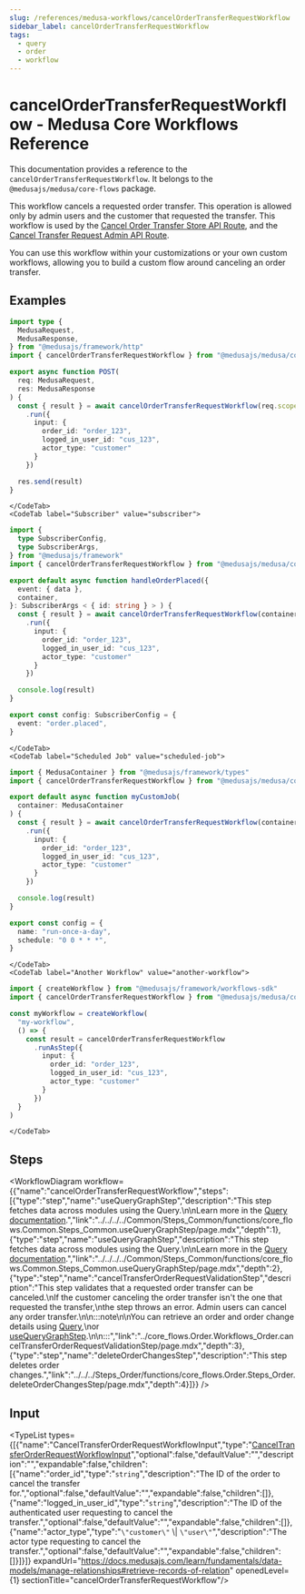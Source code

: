 ```yaml
---
slug: /references/medusa-workflows/cancelOrderTransferRequestWorkflow
sidebar_label: cancelOrderTransferRequestWorkflow
tags:
  - query
  - order
  - workflow
---
```



# cancelOrderTransferRequestWorkflow - Medusa Core Workflows Reference

This documentation provides a reference to the `cancelOrderTransferRequestWorkflow`. It belongs to the `@medusajs/medusa/core-flows` package.

This workflow cancels a requested order transfer. This operation is allowed only by admin users and the customer that requested the transfer.
This workflow is used by the [Cancel Order Transfer Store API Route](https://docs.medusajs.com/api/store#orders\_postordersidtransfercancel),
and the [Cancel Transfer Request Admin API Route](https://docs.medusajs.com/api/admin#orders\_postordersidtransfercancel).

You can use this workflow within your customizations or your own custom workflows, allowing you to build a custom flow
around canceling an order transfer.

<SourceCodeLink link="https://github.com/medusajs/medusa/blob/2f7ec55f2e37df2696c8c1d639f727fcdfd8d9e6/packages/core/core-flows/src/order/workflows/transfer/cancel-order-transfer.ts#L122" />

## Examples

<CodeTabs group="workflow-exection">
    <CodeTab label="API Route" value="api-route">
    
```ts title="src/api/workflow/route.ts"
import type {
  MedusaRequest,
  MedusaResponse,
} from "@medusajs/framework/http"
import { cancelOrderTransferRequestWorkflow } from "@medusajs/medusa/core-flows"

export async function POST(
  req: MedusaRequest,
  res: MedusaResponse
) {
  const { result } = await cancelOrderTransferRequestWorkflow(req.scope)
    .run({
      input: {
        order_id: "order_123",
        logged_in_user_id: "cus_123",
        actor_type: "customer"
      }
    })

  res.send(result)
}
```

    </CodeTab>
    <CodeTab label="Subscriber" value="subscriber">
    
```ts title="src/subscribers/order-placed.ts"
import {
  type SubscriberConfig,
  type SubscriberArgs,
} from "@medusajs/framework"
import { cancelOrderTransferRequestWorkflow } from "@medusajs/medusa/core-flows"

export default async function handleOrderPlaced({
  event: { data },
  container,
}: SubscriberArgs < { id: string } > ) {
  const { result } = await cancelOrderTransferRequestWorkflow(container)
    .run({
      input: {
        order_id: "order_123",
        logged_in_user_id: "cus_123",
        actor_type: "customer"
      }
    })

  console.log(result)
}

export const config: SubscriberConfig = {
  event: "order.placed",
}
```

    </CodeTab>
    <CodeTab label="Scheduled Job" value="scheduled-job">
    
```ts title="src/jobs/message-daily.ts"
import { MedusaContainer } from "@medusajs/framework/types"
import { cancelOrderTransferRequestWorkflow } from "@medusajs/medusa/core-flows"

export default async function myCustomJob(
  container: MedusaContainer
) {
  const { result } = await cancelOrderTransferRequestWorkflow(container)
    .run({
      input: {
        order_id: "order_123",
        logged_in_user_id: "cus_123",
        actor_type: "customer"
      }
    })

  console.log(result)
}

export const config = {
  name: "run-once-a-day",
  schedule: "0 0 * * *",
}
```

    </CodeTab>
    <CodeTab label="Another Workflow" value="another-workflow">
    
```ts title="src/workflows/my-workflow.ts"
import { createWorkflow } from "@medusajs/framework/workflows-sdk"
import { cancelOrderTransferRequestWorkflow } from "@medusajs/medusa/core-flows"

const myWorkflow = createWorkflow(
  "my-workflow",
  () => {
    const result = cancelOrderTransferRequestWorkflow
      .runAsStep({
        input: {
          order_id: "order_123",
          logged_in_user_id: "cus_123",
          actor_type: "customer"
        }
      })
  }
)
```

    </CodeTab>
  </CodeTabs>

## Steps

<WorkflowDiagram workflow={{"name":"cancelOrderTransferRequestWorkflow","steps":[{"type":"step","name":"useQueryGraphStep","description":"This step fetches data across modules using the Query.\n\nLearn more in the [Query documentation](https://docs.medusajs.com/learn/fundamentals/module-links/query).","link":"../../../../Common/Steps_Common/functions/core_flows.Common.Steps_Common.useQueryGraphStep/page.mdx","depth":1},{"type":"step","name":"useQueryGraphStep","description":"This step fetches data across modules using the Query.\n\nLearn more in the [Query documentation](https://docs.medusajs.com/learn/fundamentals/module-links/query).","link":"../../../../Common/Steps_Common/functions/core_flows.Common.Steps_Common.useQueryGraphStep/page.mdx","depth":2},{"type":"step","name":"cancelTransferOrderRequestValidationStep","description":"This step validates that a requested order transfer can be canceled.\nIf the customer canceling the order transfer isn't the one that requested the transfer,\nthe step throws an error. Admin users can cancel any order transfer.\n\n:::note\n\nYou can retrieve an order and order change details using [Query](https://docs.medusajs.com/learn/fundamentals/module-links/query),\nor [useQueryGraphStep](https://docs.medusajs.com/resources/references/medusa-workflows/steps/useQueryGraphStep).\n\n:::","link":"../core_flows.Order.Workflows_Order.cancelTransferOrderRequestValidationStep/page.mdx","depth":3},{"type":"step","name":"deleteOrderChangesStep","description":"This step deletes order changes.","link":"../../../Steps_Order/functions/core_flows.Order.Steps_Order.deleteOrderChangesStep/page.mdx","depth":4}]}} />

## Input

<TypeList types={[{"name":"CancelTransferOrderRequestWorkflowInput","type":"[CancelTransferOrderRequestWorkflowInput](../../../../../types/WorkflowTypes/OrderWorkflow/types/types.WorkflowTypes.OrderWorkflow.CancelTransferOrderRequestWorkflowInput/page.mdx)","optional":false,"defaultValue":"","description":"","expandable":false,"children":[{"name":"order_id","type":"`string`","description":"The ID of the order to cancel the transfer for.","optional":false,"defaultValue":"","expandable":false,"children":[]},{"name":"logged_in_user_id","type":"`string`","description":"The ID of the authenticated user requesting to cancel the transfer.","optional":false,"defaultValue":"","expandable":false,"children":[]},{"name":"actor_type","type":"`\"customer\"` \\| `\"user\"`","description":"The actor type requesting to cancel the transfer.","optional":false,"defaultValue":"","expandable":false,"children":[]}]}]} expandUrl="https://docs.medusajs.com/learn/fundamentals/data-models/manage-relationships#retrieve-records-of-relation" openedLevel={1} sectionTitle="cancelOrderTransferRequestWorkflow"/>
